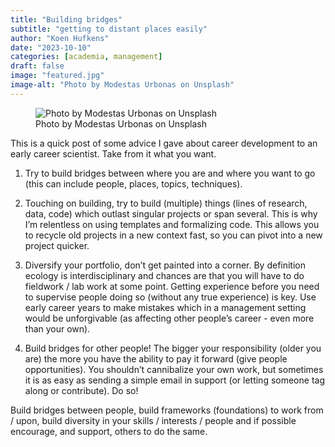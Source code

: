 ```yaml
---
title: "Building bridges"
subtitle: "getting to distant places easily"
author: "Koen Hufkens"
date: "2023-10-10"
categories: [academia, management]
draft: false
image: "featured.jpg"
image-alt: "Photo by Modestas Urbonas on Unsplash"
---
```


![Photo by Modestas Urbonas on Unsplash](featured.jpg){.preview-image}

This is a quick post of some advice I gave about career development to an early career scientist. Take from it what you want.

1. Try to build bridges between where you are and where you want to go (this can include people, places, topics, techniques).

2. Touching on building, try to build (multiple) things (lines of research, data, code) which outlast singular projects or span several. This is why I'm relentless on using templates and formalizing code. This allows you to recycle old projects in a new context fast, so you can pivot into a new project quicker.

3. Diversify your portfolio, don't get painted into a corner. By definition ecology is interdisciplinary and chances are that you will have to do fieldwork / lab work at some point. Getting experience before you need to supervise people doing so (without any true experience) is key. Use early career years to make mistakes which in a management setting would be unforgivable (as affecting other people's career - even more than your own).

4. Build bridges for other people! The bigger your responsibility (older you are) the more you have the ability to pay it forward (give people opportunities). You shouldn't cannibalize your own work, but sometimes it is as easy as sending a simple email in support (or letting someone tag along or contribute). Do so!

Build bridges between people, build frameworks (foundations) to work from / upon, build diversity in your skills / interests / people and if possible encourage, and support, others to do the same.